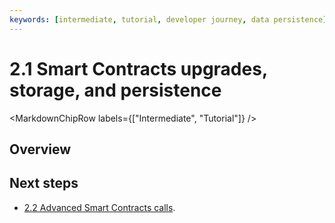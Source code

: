 ```yaml
---
keywords: [intermediate, tutorial, developer journey, data persistence]
---
```




# 2.1 Smart Contracts upgrades, storage, and persistence

<MarkdownChipRow labels={["Intermediate", "Tutorial"]} />


## Overview

## Next steps

- [2.2 Advanced Smart Contracts calls](/docs/current/tutorials/developer-journey/level-2/2.2-advanced-smartcontracts-calls).


